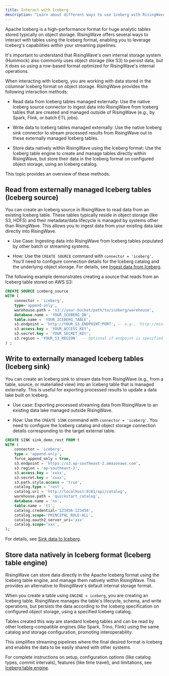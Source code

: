 ```yaml
---
title: Interact with Iceberg
description: "Learn about different ways to use Iceberg with RisingWave"
---
```

Apache Iceberg is a high-performance format for huge analytic tables stored typically on object storage. RisingWave offers several ways to interact with tables using the Iceberg format, enabling you to leverage Iceberg's capabilities within your streaming pipelines.

It's important to understand that RisingWave's own internal storage system (Hummock) also commonly uses object storage (like S3) to persist data, but it does so using a row-based format optimized for RisingWave's internal operations.

When interacting with Iceberg, you are working with data stored in the columnar Iceberg format on object storage. RisingWave provides the following interaction methods:

- Read data from Iceberg tables managed externally: Use the native Iceberg source connector to ingest data into RisingWave from Iceberg tables that are created and managed outside of RisingWave (e.g., by Spark, Flink, or batch ETL jobs).

- Write data to Iceberg tables managed externally: Use the native Iceberg sink connector to stream processed results from RisingWave out to these externally managed Iceberg tables.

- Store data natively within RisingWave using the Iceberg format: Use the Iceberg table engine to create and manage tables directly within RisingWave, but store their data in the Iceberg format on configured object storage, using an Iceberg catalog.

This topic provides an overview of these methods.

## Read from externally managed Iceberg tables (Iceberg source)

You can create an Iceberg source in RisingWave to read data from an existing Iceberg table. These tables typically reside in object storage (like S3, HDFS) and their metadata/data lifecycle is managed by systems other than RisingWave. This allows you to ingest data from your existing data lake directly into RisingWave.

- Use Case: Ingesting data into RisingWave from Iceberg tables populated by other batch or streaming systems.

- How: Use the `CREATE SOURCE` command with `connector = 'iceberg'`. You'll need to configure connection details for the Iceberg catalog and the underlying object storage. For details, see [Ingest data from Iceberg](/ingestion/sources/iceberg).

The following example demonstrates creating a source that reads from an Iceberg table stored on AWS S3:

```sql
CREATE SOURCE iceberg_source
WITH (
    connector = 'iceberg',
    type='append-only',
    warehouse.path = 's3://your-bucket/path/to/iceberg/warehouse',
    database.name = 'YOUR_ICEBERG_DB',
    table.name = 'YOUR_ICEBERG_TABLE',
    s3.endpoint = 'http://YOUR_S3_ENDPOINT:PORT', -- e.g., 'http://minio:9000'
    s3.access.key = 'YOUR_ACCESS_KEY',
    s3.secret.key = 'YOUR_SECRET_KEY',
    s3.region = 'YOUR_S3_REGION'  -- Optional if endpoint is specified
) ;
```

## Write to externally managed Iceberg tables (Iceberg sink)

You can create an Iceberg sink to stream data from RisingWave (e.g., from a table, source, or materialied view) into an Iceberg table that is managed externally. This is useful for exporting processed results to update a data lake built on Iceberg.

- Use case: Exporting processed streaming data from RisingWave to an existing data lake managed outside RisingWave.

- How: Use the `CREATE SINK` command with `connector = 'iceberg'`. You need to configure the Iceberg catalog and object storage connection details corresponding to the target external table.

```sql
CREATE SINK sink_demo_rest FROM t
WITH (
    connector = 'iceberg',
    type = 'append-only',
    force_append_only = true,
    s3.endpoint = 'https://s3.ap-southeast-2.amazonaws.com',
    s3.region = 'ap-southeast-2',
    s3.access.key = 'xxxx',
    s3.secret.key = 'xxxx',
    s3.path.style.access = 'true',
    catalog.type = 'rest',
    catalog.uri = 'http://localhost:8181/api/catalog',
    warehouse.path = 'quickstart_catalog',
    database.name = 'ns',
    table.name = 't1',
    catalog.credential='123456:123456',
    catalog.scope='PRINCIPAL_ROLE:ALL',
    catalog.oauth2_server_uri='xxx'
    catalog.scope='xxx',
);
```

For details, see [Sink data to Iceberg](/integrations/destinations/apache-iceberg).

## Store data natively in Iceberg format (Iceberg table engine)

RisingWave can store data directly in the Apache Iceberg format using the Iceberg table engine, and manage them natively within RisingWave. This provides an alternative to RisingWave's default internal storage format.

When you create a table using `ENGINE = iceberg`, you are creating an Iceberg table. RisingWave manages the table's lifecycle, schema, and write operations, but persists the data according to the Iceberg specification on configured object storage, using a specified Iceberg catalog.

Tables created this way are standard Iceberg tables and can be read by other Iceberg-compatible engines (like Spark, Trino, Flink) using the same catalog and storage configuration, promoting interoperability.

This simplifies streaming pipelines where the final desired format is Iceberg and enables the data to be easily shared with other systems.

For complete instructions on setup, configuration options (like catalog types, commit intervals), features (like time travel), and limitations, see [Iceberg table engine](/store/iceberg-table-engine).